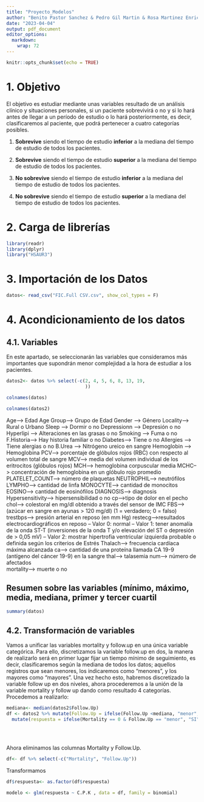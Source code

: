 ```yaml
---
title: "Proyecto_Modelos"
author: "Benito Pastor Sanchez & Pedro Gil Martin & Rosa Martinez Enrich"
date: "2023-04-04"
output: pdf_document
editor_options: 
  markdown: 
    wrap: 72
---
```


```r
knitr::opts_chunk$set(echo = TRUE)
```

# 1. Objetivo

El objetivo es estudiar mediante unas variables resultado de un análisis
clínico y situaciones personales, si un paciente sobrevivirá o no y si
lo hará antes de llegar a un período de estudio o lo hará
posteriormente, es decir, clasificaremos al paciente, que podrá
pertenecer a cuatro categorías posibles.

1.  **Sobrevive** siendo el tiempo de estudio **inferior** a la mediana
    del tiempo de estudio de todos los pacientes.

2.  **Sobrevive** siendo el tiempo de estudio **superior** a la mediana
    del tiempo de estudio de todos los pacientes.

3.  **No sobrevive** siendo el tiempo de estudio **inferior** a la
    mediana del tiempo de estudio de todos los pacientes.

4.  **No sobrevive** siendo el tiempo de estudio **superior** a la
    mediana del tiempo de estudio de todos los pacientes.


# 2. Carga de librerías

```r
library(readr)
library(dplyr)
library("HSAUR3")
```

# 3. Importación de los Datos

```r
datos<- read_csv("FIC.Full CSV.csv", show_col_types = F)

```

# 4. Acondicionamiento de los datos

## 4.1. Variables
En este apartado, se seleccionarán las variables que consideramos más importantes que supondrán menor complejidad a la hora de estudiar a los pacientes.
```r
datos2<- datos %>% select(-c(2, 4, 5, 6, 8, 13, 19,
                             ))
```

```r
colnames(datos)
```

```r
colnames(datos2)
```

Age--\> Edad Age Group--\> Grupo de Edad Gender --\> Género Locality--\>
Rural o Urbano Sleep --\> Dormir o no Depressionn --\> Depresión o no
Hyperlipi --\> Alteraciones en las grasas o no Smoking --\> Fuma o no
F.Historia--\> Hay historia familiar o no Diabetes--\> Tiene o no
Allergies --\> Tiene alergias o no B.Urea --\> Nitrógeno ureico en
sangre Hemoglobin --\> Hemoglobina PCV--\> porcentaje de glóbulos rojos
(RBC) con respecto al volumen total de sangre MCV--\> media del volumen
individual de los eritrocitos (glóbulos rojos) MCH--\> hemoglobina
corpuscular media MCHC--\> concentración de hemoglobina en un glóbulo
rojo promedio PLATELET_COUNT--\> número de plaquetas NEUTROPHIL--\>
neutrófilos LYMPHO--\> cantidad de linfa MONOCYTE--\> cantidad de
monocitos EOSINO--\> cantidad de eosinófilos DIAGNOSIS--\> diagnosis
Hypersensitivity--\> hipersensibilidad o no cp--\>tipo de dolor en el
pecho chol--\> colestoral en mg/dl obtenido a través del sensor de IMC
FBS--\> (azúcar en sangre en ayunas \> 120 mg/dl) (1 = verdadero; 0 =
falso) trestbps--\> presión arterial en reposo (en mm Hg)
restecg--\>resultados electrocardiográficos en reposo -- Valor 0: normal
-- Valor 1: tener anomalía de la onda ST-T (inversiones de la onda T y/o
elevación del ST o depresión de \> 0,05 mV) -- Valor 2: mostrar
hipertrofia ventricular izquierda probable o definida según los
criterios de Estrés Thalach--\> frecuencia cardíaca máxima alcanzada
ca--\> cantidad de una proteína llamada CA 19-9 (antígeno del cáncer
19-9) en la sangre thal--\> talasemia num--\> número de afectados\
mortality--\> muerte o no

## Resumen sobre las variables (mínimo, máximo, media, mediana, primer y tercer cuartil

```r
summary(datos)
```

## 4.2. Transformación de variables
Vamos a unificar las variables mortality y follow.up en una única variable categórica. Para ello, discretizamos la variable follow.up en dos, la manera de realizarlo será en primer lugar fijar un tiempo mínimo de seguimiento, es decir, clasificaremos según la mediana de todos los datos; aquellos registros que sean menores, los indicaremos como "menores", y los mayores como "mayores".
Una vez hecho esto, habremos discretizado la variable follow up en dos niveles, ahora procederemos a la unión de la variable mortality y follow up dando como resultado 4 categorías.
Procedemos a realizarlo:
```r
mediana<- median(datos2$Follow.Up)
df <- datos2 %>% mutate(Follow.Up = ifelse(Follow.Up <mediana, "menor", "mayor"))%>% 
  mutate(respuesta = ifelse(Mortality == 0 & Follow.Up == "menor", "SI",
                                                                                                                ifelse(Mortality == 0 & Follow.Up == "mayor", "SS", 
                                                                                                                       ifelse(Mortality == 1 & Follow.Up == "menor", "NI",
                                                                                                                              "NS"))))
```
Ahora eliminamos las columnas Mortality y Follow.Up.
```r
df<- df %>% select(-c("Mortality", "Follow.Up"))
```
Transformamos 
```r
df$respuesta<- as.factor(df$respuesta)
```


```r
modelo <- glm(respuesta ~ C.P.K , data = df, family = binomial)
```



